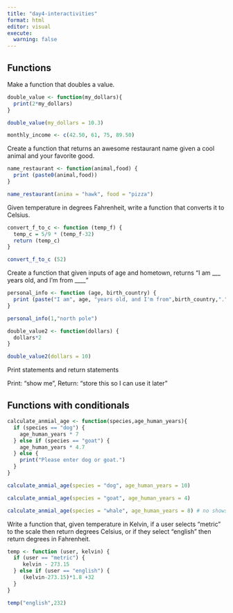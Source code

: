 ```yaml
---
title: "day4-interactivities"
format: html
editor: visual
execute: 
  warning: false
---
```


## Functions

Make a function that doubles a value.

```r
double_value <- function(my_dollars){
  print(2*my_dollars)
}
```

```r
double_value(my_dollars = 10.3)
```

```r
monthly_income <- c(42.50, 61, 75, 89.50)


```

Create a function that returns an awesome restaurant name given a cool animal and your favorite good.

```r
name_restaurant <- function(animal,food) {
  print (paste0(animal,food))
}

name_restaurant(anima = "hawk", food = "pizza")
```

Given temperature in degrees Fahrenheit, write a function that converts it to Celsius.

```r
convert_f_to_c <- function (temp_f) {
  temp_c = 5/9 * (temp_f-32)
  return (temp_c)
}
```

```r
convert_f_to_c (52)
```

Create a function that given inputs of age and hometown, returns "I am \_\_\_ years old, and I'm from \_\_\_\_"

```r
personal_info <- function (age, birth_country) {
  print (paste("I am", age, "years old, and I'm from",birth_country,"."))
}
```

```r
personal_info(1,"north pole")
```

```r
double_value2 <- function(dollars) {
  dollars*2
}
```

```r
double_value2(dollars = 10)
```

Print statements and return statements

Print: "show me ", Return: "store this so I can use it later"

## Functions with conditionals

```r
calculate_anmial_age <- function(species,age_human_years){
  if (species == "dog") {
    age_human_years * 7
  } else if (species == "goat") {
    age_human_years * 4.7
  } else {
    print("Please enter dog or goat.")
  }
}
```

```r
calculate_anmial_age(species = "dog", age_human_years = 10)

calculate_anmial_age(species = "goat", age_human_years = 4)

calculate_anmial_age(species = "whale", age_human_years = 8) # no shows at all 
```

Write a function that, given temperature in Kelvin, if a user selects "metric" to the scale then return degrees Celsius, or if they select "english" then return degrees in Fahrenheit.

```r
temp <- function (user, kelvin) {
  if (user == "metric") {
     kelvin - 273.15
  } else if (user == "english") {
     (kelvin-273.15)*1.8 +32
  }
}
```

```r
temp("english",232)
```
